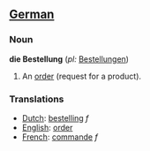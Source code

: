 ==[[German]]==
===Noun===
'''die Bestellung''' (''pl:'' [[Bestellungen]])

#An [[order]] (request for a product).

===Translations===
*[[Dutch]]: [[bestelling]] ''f''
*[[English]]: [[order]]
*[[French]]: [[commande]] ''f''